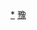 <div style="position: relative" class="center">
{{Image label begin|image=Administrative Division Kaifeng.png|width={{{1|684}}}|link=}} 
{{Image label|x=780|y=500|scale={{{1|684}}}/2850|text=[[龙亭区|<span style="color: black;">'''龙亭区'''</span>]]}}
{{Image label|x=1140|y=510|scale={{{1|684}}}/2850|text=[[顺河回族区|<span style="color: black; font-size:smaller;">'''顺河'''</span>]]}}
{{Image label|x=1050|y=580|scale={{{1|684}}}/2850|text=[[顺河回族区|<span style="color: black; font-size:smaller;">'''回族区'''</span>]]}}
{{Image label|x=910|y=640|scale={{{1|684}}}/2850|text=[[鼓楼区 (开封市)|<span style="color: black; font-size:smaller;">'''鼓'''</span>]]}}
{{Image label|x=880|y=710|scale={{{1|684}}}/2850|text=[[鼓楼区 (开封市)|<span style="color: black; font-size:smaller;">'''楼'''</span>]]}}
{{Image label|x=850|y=780|scale={{{1|684}}}/2850|text=[[鼓楼区 (开封市)|<span style="color: black; font-size:smaller;">'''区'''</span>]]}}
{{Image label|x=970|y=700|scale={{{1|684}}}/2850|text=[[禹王台区|<span style="color: black; font-size:smaller;">'''禹王台区'''</span>]]}}
{{Image label|x=1230|y=710|scale={{{1|684}}}/2850|text={{vtext|[[祥符区|<span style="color: black;">'''祥符区'''</span>]]}}}}
{{Image label|x=1780|y=1290|scale={{{1|684}}}/2850|text=[[杞县|<span style="color: black;">'''杞县'''</span>]]}}
{{Image label|x=1210|y=1440|scale={{{1|684}}}/2850|text=[[通许县|<span style="color: black;">'''通许县'''</span>]]}}
{{Image label|x=500|y=1590|scale={{{1|684}}}/2850|text=[[尉氏县|<span style="color: black;">'''尉氏县'''</span>]]}}
{{Image label|x=2200|y=360|scale={{{1|684}}}/2850|text=[[兰考县|<span style="color: black;">'''兰考县'''</span>]]}}
</div>
<noinclude>
[[Category:开封行政区划|*]]
[[Category:中华人民共和国地级行政区划图|豫]]
</noinclude>